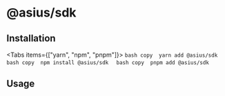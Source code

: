 # @asius/sdk

## Installation


<Tabs items={["yarn", "npm", "pnpm"]}>
      <Tab>
        ```bash copy 
        yarn add @asius/sdk 
        ```
      </Tab>
      <Tab>
        ```bash copy 
        npm install @asius/sdk 
        ```
        </Tab>
      <Tab>
        ```bash copy 
        pnpm add @asius/sdk 
        ```
      </Tab>
    </Tabs>

## Usage

